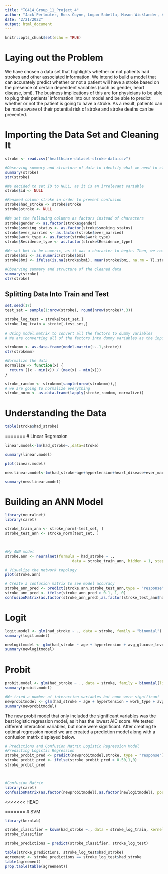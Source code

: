 ```yaml
---
title: "TO414_Group_11_Project_4"
author: "Jack Perlmuter, Ross Coyne, Logan Sabella, Mason Wicklander, Antonio De Llergo"
date: "2/21/2022"
output: html_document
---
```


```r
knitr::opts_chunk$set(echo = TRUE)
```
# Laying out the Problem
We have chosen a data set that highlights whether or not patients had strokes and other associated information. We intend to build a model that can accurately predict whether or not a patient will have a stroke based on the presence of certain dependent variables (such as gender, heart disease, bmi). The business implications of this are for physicians to be able to plug their patients' information into our model and be able to predict whether or not the patient is going to have a stroke. As a result, patients can be made aware of their potential risk of stroke and stroke deaths can be prevented.


# Importing the Data Set and Cleaning It
```r
stroke <- read.csv("healthcare-dataset-stroke-data.csv")

#Observing summary and structure of data to identify what we need to clean
summary(stroke)
str(stroke)

#We decided to set ID to NULL, as it is an irrelevant variable
stroke$id <- NULL

#Renamed column stroke in order to prevent confusion
stroke$had_stroke <- stroke$stroke
stroke$stroke <- NULL

#We set the following columns as factors instead of characters
stroke$gender <- as.factor(stroke$gender)
stroke$smoking_status <- as.factor(stroke$smoking_status)
stroke$ever_married <- as.factor(stroke$ever_married)
stroke$work_type <- as.factor(stroke$work_type)
stroke$Residence_type <- as.factor(stroke$Residence_type)

#We set bmi to be numeric, as it was a character to begin. Then, we removed all NAs and replaced them with the mean (difference between mean and median was negligible, so we decided to preserve the mean)
stroke$bmi <- as.numeric(stroke$bmi)
stroke$bmi <- ifelse(is.na(stroke$bmi), mean(stroke$bmi, na.rm = T),stroke$bmi)

#Observing summary and structure of the cleaned data
summary(stroke)
str(stroke)
```

## Splitting Data Into Train and Test
```r
set.seed(17)
test_set = sample(1:nrow(stroke), round(nrow(stroke)*.3))

stroke_log_test = stroke[test_set,]
stroke_log_train = stroke[-test_set,]

# Using model.matrix to convert all the factors to dummy variables
# We are converting all of the factors into dummy variables as the input into knn has to be numeric

strokemm <- as.data.frame(model.matrix(~.-1,stroke))
str(strokemm)

#Normalize the data
normalize <- function(x) {
  return ((x - min(x)) / (max(x) - min(x)))
}

stroke_random <- strokemm[sample(nrow(strokemm)),]
# we are going to normalize everything 
stroke_norm <- as.data.frame(lapply(stroke_random, normalize))

```


# Understanding the Data
```r
table(stroke$had_stroke)
```

=======
# Linear Regression
```r
linear.model<-lm(had_stroke~.,data=stroke)

summary(linear.model)

plot(linear.model)

new.linear.model<-lm(had_stroke~age+hypertension+heart_disease+ever_married+work_type+avg_glucose_level,data=stroke)

summary(new.linear.model)
```



# Building an ANN Model
```r
library(neuralnet)
library(caret)

stroke_train_ann <- stroke_norm[-test_set, ]
stroke_test_ann <- stroke_norm[test_set, ]



#My ANN model 
stroke.ann <- neuralnet(formula = had_stroke ~ .,
                              data = stroke_train_ann, hidden = 1, stepmax = 1e+06)

# Visualize the network topology
plot(stroke.ann)

# Create a confusion matrix to see model accuracy
stroke_ann_pred <- predict(stroke.ann,stroke_test_ann,type = "response")
stroke_ann_pred <- ifelse(stroke_ann_pred > 0.1, 1, 0)
confusionMatrix(as.factor(stroke_ann_pred),as.factor(stroke_test_ann$had_stroke),positive = "1")

```

# Logit
```r
logit.model <- glm(had_stroke ~ ., data = stroke, family = "binomial")
summary(logit.model)

newlogitmodel <- glm(had_stroke ~ age + hypertension + avg_glucose_level, data = stroke, family = "binomial")
summary(newlogitmodel)
```


# Probit
```r
probit.model <- glm(had_stroke ~ ., data = stroke, family = binomial(link="probit"))
summary(probit.model)

#We tried a number of interaction variables but none were significant
newprobitmodel <- glm(had_stroke ~ age + hypertension + work_type + avg_glucose_level, data = stroke, family = binomial(link="probit"))
summary(newprobitmodel)

```
The new probit model that only included the significant variables was the best logistic regression model, as it has the lowest AIC score. We tested different interaction variables, but none were significant. After creating te optimal regression model we are created a prediction model along with a confusion matrix displayed below.

```r
# Predictions and Confusion Matrix Logistic Regression Model
#Predicting Logistic Regression
stroke_probit_pred <- predict(newprobitmodel,stroke, type = "response")
stroke_probit_pred <- ifelse(stroke_probit_pred > 0.50,1,0)
stroke_probit_pred



#Confusion Matrix
library(caret)
confusionMatrix(as.factor(newprobitmodel),as.factor(newlogitmodel), positive = "1")
```

<<<<<<< HEAD

=======
# SVM
```r
library(kernlab)

stroke_classifier = ksvm(had_stroke ~., data = stroke_log_train, kernel = "vanilladot")
stroke_classifier

stroke_predictions = predict(stroke_classifier, stroke_log_test)

table(stroke_predictions, stroke_log_test$had_stroke)
agreement <- stroke_predictions == stroke_log_test$had_stroke
table(agreement)
prop.table(table(agreement))
```


